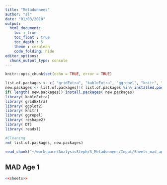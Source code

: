 ```yaml
---
title: "Metadonnees"
author: "sl"
date: "01/03/2018"
output: 
  html_document:
    toc : true
    toc_float : true
    toc_depth : 5
    theme : cerulean
    code_folding: hide
editor_options: 
  chunk_output_type: console
---
```


```r
knitr::opts_chunk$set(echo = TRUE, error = TRUE)

list.of.packages <- c( "gridExtra", "kableExtra", "ggrepel", "knitr", "DT", "readxl")
new.packages <- list.of.packages[!( list.of.packages %in% installed.packages()[,"Package"])]
if( length( new.packages)) install.packages( new.packages)
library( kableExtra)
library( gridExtra)
library( ggplot2)
library( knitr)
library( ggrepel)
library( reshape2)
library( DT)
library( readxl)

#Cleaning 
rm( list.of.packages, new.packages)
```

```r
read_chunk("~/workspace/AnalysisSteph/3_Metadonnees/Input/Sheets_mad_age1.R")
```

## MAD Age 1 

```r
<<sheets>>  
```


